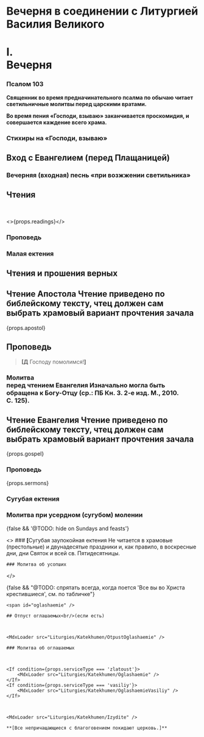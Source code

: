 


<span id="nachalo" />

# Вечерня в соединении с Литургией Василия Великого

# I. <br /> Вечерня

<MdxLoader src="Liturgies/Katekhumen/Vozglas" noAmin />

<MdxLoader src="Shared/SlavaTebe" lang={props.lang} />
<MdxLoader src="Shared/ParaklitChit" lang={props.lang} />
<MdxLoader src="Shared/ObichnoeNachalo" lang={props.lang} />

### Псалом 103

<MdxLoader src="Shared/Psalm103" chitaetsa lang={props.lang} />

**Священник во время предначинательного псалма по обычаю читает светильничные молитвы перед царскими вратами.**

<MdxLoader src="Vespers/Prayer1" />

<MdxLoader src="Vespers/Prayer2" />

<MdxLoader src="Vespers/Prayer3" />

<MdxLoader src="Vespers/Prayer4" />

<MdxLoader src="Vespers/Prayer6" />

<MdxLoader src="Vespers/Prayer7" />

<MdxLoader src="Vespers/Prayer9" />

<MdxLoader src="Vespers/Prayer8" />

<MdxLoader src="Vespers/VelikajaEktenia" lang={props.lang} />

**Во время пения «Господи, взываю» заканчивается проскомидия, и совершается каждение всего храма.**

<MdxLoader src="Vespers/VecherniePsalmi" lang={props.lang} />

### Стихиры на «Господи, взываю»

<StihiriNaGV day={props.tomorrowDay} date={props.tomorrowDate} />

## Вход с Евангелием (перед Плащаницей)

<MdxLoader src="Vespers/PremudrostVhod" lang={props.lang} />

### Вечерняя (входная) песнь «при возжжении светильника»

<MdxLoader src="Vespers/JasniSvet" lang={props.lang} />

## Чтения

<span id="reading" />

<MdxLoader src="Vespers/PremudrostParemiya" lang={props.lang} />

<br />

<>{props.readings}</>

### Проповедь

### Малая ектения

<MdxLoader src="Liturgies/Katekhumen/MalajaEktenia" />

<Trisvatoe date={props.date} />

## Чтения и прошения верных

<Reading day={props.day} date={props.date} />

## Чтение Апостола <Tooltip>Чтение приведено по библейскому тексту, чтец должен сам выбрать храмовый вариант прочтения зачала</Tooltip>

<div
    className={css`
        margin: 0 5px;
    `}
>
    {props.apostol}
</div>

<MdxLoader src="Liturgies/Katekhumen/MirTebeApostol" />

## Проповедь

> **[Д** Господу помолимся!**]**

<span id="gospel" />

### Молитва <br />перед чтением Евангелия <Tooltip>Изначально могла быть обращена к Богу-Отцу (ср.: ПБ Кн.&nbsp;3. 2-е изд. М., 2010. С.&nbsp;125).</Tooltip>

<MdxLoader src="Liturgies/Katekhumen/BeforeGospel" />

<MdxLoader src="Liturgies/Katekhumen/BlessBeforeGosp" />

<MdxLoader src="Vespers/VmestoAlliluia" lang={props.lang} />

<MdxLoader src="Liturgies/Katekhumen/PremBeforeGospel" />

## Чтение Евангелия <Tooltip>Чтение приведено по библейскому тексту, чтец должен сам выбрать храмовый вариант прочтения зачала</Tooltip>

<div
    className={css`
        margin: 0 5px;
    `}
>
    {props.gospel}
</div>

<MdxLoader src="Liturgies/Katekhumen/MirTebeBlag" />

### Проповедь

{props.sermons}

### Сугубая ектения

<MdxLoader src="Liturgies/Katekhumen/SugubajaEktenia" />

### Молитва при усердном (сугубом) молении

<MdxLoader src="Liturgies/Katekhumen/Userdnaya" />

{false && '@TODO: hide on Sundays and feasts'}

<If condition={!props.brightOrOtdanie}>
  <>
    ### <b>[</b>Cугубая заупокойная ектения <Tooltip>Не читается в храмовые (престольные) и двунадесятые праздники и, как правило, в воскресные дни, дни Святок и всей св. Пятидесятницы.</Tooltip>

<MdxLoader src="Liturgies/Katekhumen/Zaupokoynaya" />

    ### Молитва об усопших

<MdxLoader src="Liturgies/Katekhumen/Usopshiye" />  </>
</If>

{false && "@TODO: спрятать всегда, когда поется 'Все вы во Христа крестившиеся', см. по табличке"}

<If condition={!props.brightWeek}>

    <span id="oglashaemie" />

    ## Отпуст оглашаемых<br/>(если есть)



    <MdxLoader src="Liturgies/Katekhumen/OtpustOglashaemie" />

    ### Молитва об оглашаемых



    <If condition={props.serviceType === 'zlatoust'}>
        <MdxLoader src="Liturgies/Katekhumen/Oglashaemie" />
    </If>
    <If condition={props.serviceType === 'vasiliy'}>
        <MdxLoader src="Liturgies/Katekhumen/OglashaemieVasiliy" />
    </If>



    <MdxLoader src="Liturgies/Katekhumen/Izydite" />

    **[Все непричащающиеся с благоговением покидают церковь.]**

</If>
